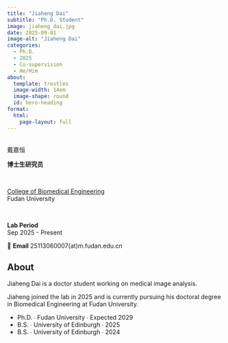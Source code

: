 ```yaml
---
title: "Jiaheng Dai"
subtitle: "Ph.D. Student"
image: jiaheng_dai.jpg
date: 2025-09-01
image-alt: "Jiaheng Dai"
categories:
  - Ph.D.
  - 2025
  - Co-supervision
  - He/Him
about:
  template: trestles
  image-width: 14em
  image-shape: round
  id: hero-heading
format:
  html:
    page-layout: full
---
```


::: {#hero-heading}

&nbsp;
<div class="h1">戴嘉恒</div>

**博士生研究员**  

&nbsp;

[College of Biomedical Engineering](https://bme-college.fudan.edu.cn/)  
Fudan University

&nbsp;

**Lab Period**  
Sep 2025 - Present

📧 **Email** 25113060007(at)m.fudan.edu.cn

:::

## About

::: {.grid}

::: {.g-col-6 #about-me-1}

Jiaheng Dai is a doctor student working on medical image analysis.

:::

::: {.g-col-6 #about-me-2}

Jiaheng joined the lab in 2025 and is currently pursuing his doctoral degree in Biomedical Engineering at Fudan University.

<ul class="fa-ul">
   <li><span class="fa-li"><i class="fa-solid fa-graduation-cap"></i></span>Ph.D. ∙ Fudan University ∙ Expected 2029</li>
   <li><span class="fa-li"><i class="fa-solid fa-graduation-cap"></i></span>B.S. ∙ University of Edinburgh ∙ 2025</li>
   <li><span class="fa-li"><i class="fa-solid fa-graduation-cap"></i></span>B.S. ∙ University of Edinburgh ∙ 2024</li>
</ul>

:::
:::